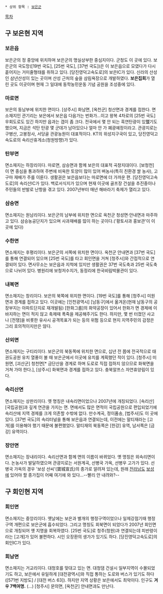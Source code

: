  * 상위 항목 : [[보은군]]

[[목차]]
== 구 보은현 지역 ==
=== 보은읍 ===
보은군의 정 중앙에 위치하며 보은군의 명실상부한 중심지이다. 군청도 이 곳에 있다. 보은군의 국도망([19번 국도], [25번 국도], [37번 국도])은 이 보은읍으로 모였다가 다시 흩어지는 거미줄형태를 취하고 있다. [당진영덕고속도로]의 보은IC가 있다. 신라의 산성인 삼년산성이 있는 곳이며 산성 근처의 숲을 삼림욕장으로 개발하였다. '''보은집회'''가 열린 곳도 이곳이며 현재 그 일대에 동학농민운동 기념 공원을 조성중에 있다.

=== 마로면 ===
보은의 동남부에 위치한 면이다. [상주시] 화남면, [옥천군] 청산면과 경계를 접한다. 면소재지인 관기리는 보은에서 보은읍 다음가는 번화가...이고 왕복 4차로의 [25번 국도] 우회도로도 있긴 하지만 읍과는 갭이 좀 크다. 전국에서 몇 안 되는 흑연탄광이 있'''었'''기도 했으며, 지금은 석탄 탄광 몇 군데가 남아있으나 얼마 안 가 폐광예정이라고. 관광지로는 구병산, 고봉정사, 서당골 관광농원이 대표적이다. KT의 위성지구국이 있고, 당진영덕고속도로의 속리산휴게소(청원방향)가 있다.

=== 탄부면 ===
면소재지는 하장리이다. 마로면, 삼승면과 함께 보은의 대표적 곡창지대이다. [보청천]이 면 중심을 통과하여 주변에 비옥한 토양이 많이 있어 벼농사(특히 친환경 쌀 농사), 고구마 재배가 주를 이룬다. 생활권은 보은읍보다는 마로면에 더 가까운 편. [당진영덕고속도로]의 속리산IC가 있다. 백로서식지가 있으며 현재 이곳에 골프장 건설을 추진중이나 주민들의 반발로 난항을 겪고 있다. 2007년부터 매년 해바라기 축제가 열리고 있다.

=== 삼승면 ===
면소재지는 원남리이다. 보은군의 남부에 위치한 면으로 옥천군 청성면·안내면과 마주하고 있다. 삼승농공단지가 있으며 사과재배를 많이 하는 곳이다.('황토사과 홍보관'이 이곳에 있다)

=== 수한면 ===
면소재지는 후평리이다. 보은군의 서쪽에 위치한 면이다. 옥천군 안내면과 [37번 국도]를 통해 연결되어 있으며 [25번 국도]를 타고 회인면을 거쳐 [청주시]와 간접적으로 연결되어 있다. 면사무소는 보은읍과 지척에 있지만 생활권은 37번 국도축과 25번 국도축으로 나뉘어 있다. 병원리에 보청저수지가, 동정리에 한국비림박물관이 있다.

=== 내북면 ===
면소재지는 창리이다. 보은의 북쪽에 위치한 면이다. [19번 국도]를 통해 [청주시] 미원면과 경계를 접하고 있다. 이곳에는 [인천광역시] [남동구]에서 옮겨온(현재 남동구의 공장부지는 아파트단지로 재개발됨) [한화그룹]의 화약공장이 있어서 한화가 면 경제에 이바지하는 면이 적지 않고 축제때 폭죽을 제공해주기도 한다. 하지만, 몇 번 터졌던 사고나 [전쟁]을 비롯한 유사시 공격목표가 되는 등의 위험 등으로 현지 지역주민의 감정은 그리 호의적이지만은 않다.

=== 산외면 ===
면소재지는 구티리이다. 보은군의 북동쪽에 위치한 면으로, 십년 전 쯤에 전국적으로 태권도공원 유치 열풍이 불 때 보은군에서 이곳에 유치를 계획했던 적이 있다. [청주시] 미원면, [괴산군] 청천면[* 금단산을 경계로 하며 도로로 직접 접하지 않으므로 화북면을 거쳐 가야 한다.], [상주시] 화북면과 경계를 접하고 있다. 충북알프스 자연휴양림이 있다.

=== 속리산면 ===
면소재지는 상판리이다. 옛 명칭은 내속리면이었으나 2007년에 개칭되었다. [속리산][국립공원]과 깊게 연관을 가지는 면. 면에서도 많은 면적이 국립공원으로 편입되었기에 속리산에 지역 경제를 크게 의존할 수밖에 없다. 만수계곡, 정이품송, [법주사]도 이 곳에 있다. [37번 국도]의 속리터널을 통해 보은읍과 연결되는데, 이전에는 말티재라는 [고개]를 이용해야 했기 때문에 불편했었다. 말티재의 북동쪽은 [한강] 유역, 남서쪽은 [금강] 유역이다.

=== 장안면 ===
면소재지는 장내리이다. 속리산면과 함께 면의 이름이 바뀌었다. 옛 명칭은 외속리면이다. 논농사가 발달하였으며 관광지로는 서원계곡, 선병국 가옥, 선병우 고가가 있다. 선병국 가옥의 경우 '보성 선씨'(寶城宣氏)의 종가로 알려져 있는데, 원래 [[전라남도]] [[보성]]에 있어야 할 종가집이 어째 여기에 와 있다...--빨리 안 내려와?--
== 구 회인현 지역 ==
=== 회인면 ===
면소재지는 중앙리이다. 옛날에는 보은과 별개의 행정구역이었으나 일제강점기때 행정구역 개편으로 보은군에 흡수되었다. 그리고 명칭도 회북면이 되었다가 2007년 회인면으로 개칭되어 옛 지명을 회복하였다. [25번 국도]로 청주(청원)과 연결되는데 피반령이라는 [고개]가 있어 불편하다. 시인 오장환의 생가가 있기도 하다. [당진영덕고속도로]의 회인IC가 있다.

=== 회남면 ===
면소재지는 거교리이다. 대청호를 맞대고 있는 면. 대청댐 건설시 일부지역이 수몰되었기도 하고, 보은에서 유일하게 [대전광역시]와 직접 통하는 도로와 버스가 있기도 하다([571번 지방도] / [대전 버스 63]). 하지만 지역 상황은 보은에서도 최악이다. 인구도 '''겨우 7백여명.''' (...) [청주시] 문의면, [옥천군] 안내면과도 만난다.

